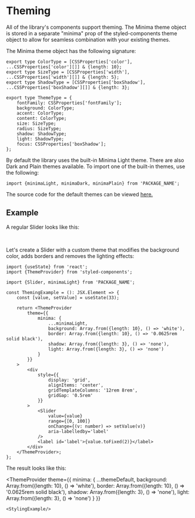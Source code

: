 



<Meta title="Theming"/>

# Theming

All of the library's components support theming. The Minima theme object is stored in a separate "minima" prop of the styled-components theme object to allow for seamless combination with your existing themes.

The Minima theme object has the following signature:

```tsx
export type ColorType = [CSSProperties['color'], ...CSSProperties['color'][]] & {length: 10};
export type SizeType = [CSSProperties['width'], ...CSSProperties['width'][]] & {length: 5};
export type ShadowType = [CSSProperties['boxShadow'], ...CSSProperties['boxShadow'][]] & {length: 3};

export type ThemeType = {
	fontFamily: CSSProperties['fontFamily'];
	background: ColorType;
	accent: ColorType;
	content: ColorType;
	size: SizeType;
	radius: SizeType;
	shadow: ShadowType;
	light: ShadowType;
	focus: CSSProperties['boxShadow'];
};
```
By default the library uses the built-in Minima Light theme. There are also Dark and Plain themes available. To import one of the built-in themes, use the following:
```tsx
import {minimaLight, minimaDark, minimaPlain} from 'PACKAGE_NAME';
```

The source code for the default themes can be viewed [here.](REPOSITORY_URL/blob/main/src/utils/theme.ts)

## Example

A regular Slider looks like this:

<StylingExample/>

<br/>

Let's create a Slider with a custom theme that modifies the background color, adds borders and removes the lighting effects:

```tsx
import {useState} from 'react';
import {ThemeProvider} from 'styled-components';

import {Slider, minimaLight} from 'PACKAGE_NAME';

const ThemingExample = (): JSX.Element => {
	const [value, setValue] = useState(33);

	return <ThemeProvider
		theme={{
			minima: {
				...minimaLight,
				background: Array.from({length: 10}, () => 'white'),
				border: Array.from({length: 10}, () => '0.0625rem solid black'),
				shadow: Array.from({length: 3}, () => 'none'),
				light: Array.from({length: 3}, () => 'none')
			}
		}}
	>
		<div
			style={{
				display: 'grid',
				alignItems: 'center',
				gridTemplateColumns: '12rem 8rem',
				gridGap: '0.5rem'
			}}
		>
			<Slider
				value={value}
				range={[0, 100]}
				onChange={(v: number) => setValue(v)}
				aria-labelledby='label'
			/>
			<label id='label'>{value.toFixed(2)}</label>
		</div>
	</ThemeProvider>;
};
```

The result looks like this:

<ThemeProvider
	theme={{
		minima: {
			...themeDefault,
			background: Array.from({length: 10}, () => 'white'),
			border: Array.from({length: 10}, () => '0.0625rem solid black'),
			shadow: Array.from({length: 3}, () => 'none'),
			light: Array.from({length: 3}, () => 'none')
		}
	}}
>
	<StylingExample/>
</ThemeProvider>